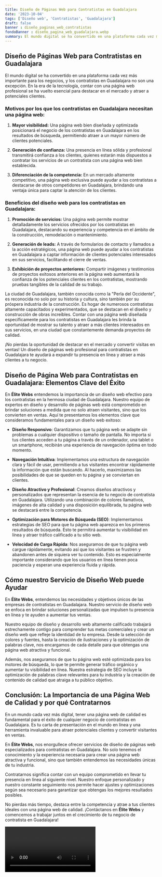 ```yaml
---
title: Diseño de Páginas Web para Contratistas en Guadalajara
date: '2023-10-04'
tags: ['Diseño web', 'Contratistas', 'Guadalajara']
draft: false
banner : diseño_paginas_web_contratistas
fondoBanner : diseño_pagina_web_guadalajara.webp
summary: El mundo digital se ha convertido en una plataforma cada vez más importante para los negocios, y los contratistas en Guadalajara no son una excepción. En la era de la tecnología, contar con una página web profesional se ha vuelto esencial para destacar en el mercado y atraer a potenciales clientes.
---
```


## Diseño de Páginas Web para Contratistas en Guadalajara

El mundo digital se ha convertido en una plataforma cada vez más importante para los negocios, y los contratistas en Guadalajara no son una excepción. En la era de la tecnología, contar con una página web profesional se ha vuelto esencial para destacar en el mercado y atraer a potenciales clientes.

### Motivos por los que los contratistas en Guadalajara necesitan una página web:

1. **Mayor visibilidad:** Una página web bien diseñada y optimizada posicionará el negocio de los contratistas en Guadalajara en los resultados de búsqueda, permitiendo atraer a un mayor número de clientes potenciales.

2. **Generación de confianza:** Una presencia en línea sólida y profesional transmitirá confianza a los clientes, quienes estarán más dispuestos a contratar los servicios de un contratista con una página web bien establecida.

3. **Diferenciación de la competencia:** En un mercado altamente competitivo, una página web exclusiva puede ayudar a los contratistas a destacarse de otros competidores en Guadalajara, brindando una ventaja única para captar la atención de los clientes.

### Beneficios del diseño web para los contratistas en Guadalajara:

1. **Promoción de servicios:** Una página web permite mostrar detalladamente los servicios ofrecidos por los contratistas en Guadalajara, destacando su experiencia y competencia en el ámbito de la construcción, remodelación o mantenimiento.

2. **Generación de leads:** A través de formularios de contacto y llamados a la acción estratégicos, una página web puede ayudar a los contratistas en Guadalajara a captar información de clientes potenciales interesados en sus servicios, facilitando el cierre de ventas.

3. **Exhibición de proyectos anteriores:** Compartir imágenes y testimonios de proyectos exitosos anteriores en la página web aumentará la confianza de los potenciales clientes en los contratistas, mostrando pruebas tangibles de la calidad de su trabajo.

La ciudad de Guadalajara, también conocida como la "Perla del Occidente", es reconocida no solo por su historia y cultura, sino también por su próspera industria de la construcción. Es hogar de numerosos contratistas altamente capacitados y experimentados, que se destacan en el diseño y construcción de obras increíbles. Contar con una página web diseñada específicamente para los contratistas en Guadalajara les brinda la oportunidad de mostrar su talento y atraer a más clientes interesados en sus servicios, en una ciudad que constantemente demanda proyectos de calidad.

¡No pierdas la oportunidad de destacar en el mercado y convertir visitas en ventas! Un diseño de páginas web profesional para contratistas en Guadalajara te ayudará a expandir tu presencia en línea y atraer a más clientes a tu negocio.

<GifSeo />

<Cta />

## Diseño de Página Web para Contratistas en Guadalajara: Elementos Clave del Éxito

En **Élite Webs** entendemos la importancia de un diseño web efectivo para los contratistas en la hermosa ciudad de Guadalajara. Nuestro equipo de expertos en diseño y desarrollo de páginas web está comprometido en brindar soluciones a medida que no solo atraen visitantes, sino que los convierten en ventas. Aquí te presentamos los elementos clave que consideramos fundamentales para un diseño web exitoso:

- **Diseño Responsivo**: Garantizamos que tu página web se adapte sin problemas a cualquier dispositivo o tamaño de pantalla. No importa si tus clientes acceden a tu página a través de un ordenador, una tablet o un smartphone, recibirán una experiencia de navegación óptima en todo momento.

- **Navegación Intuitiva**: Implementamos una estructura de navegación clara y fácil de usar, permitiendo a tus visitantes encontrar rápidamente la información que están buscando. Al hacerlo, maximizamos las posibilidades de que se queden en tu página y se conviertan en clientes.

- **Diseño Atractivo y Profesional**: Creamos diseños atractivos y personalizados que representan la esencia de tu negocio de contratista en Guadalajara. Utilizando una combinación de colores llamativos, imágenes de alta calidad y una disposición equilibrada, tu página web se destacará entre la competencia.

- **Optimización para Motores de Búsqueda (SEO)**: Implementamos estrategias de SEO para que tu página web aparezca en los primeros resultados de búsqueda. Esto te permitirá aumentar tu visibilidad en línea y atraer tráfico calificado a tu sitio web.

- **Velocidad de Carga Rápida**: Nos aseguramos de que tu página web cargue rápidamente, evitando así que los visitantes se frustren y abandonen antes de siquiera ver tu contenido. Esto es especialmente importante considerando que los usuarios en línea tienen poca paciencia y esperan una experiencia fluida y rápida.

## Cómo nuestro Servicio de Diseño Web puede Ayudar

En **Élite Webs**, entendemos las necesidades y objetivos únicos de las empresas de contratistas en Guadalajara. Nuestro servicio de diseño web se enfoca en brindar soluciones personalizadas que impulsen tu presencia en línea y te ayuden a aumentar tus ventas.

Nuestro equipo de diseño y desarrollo web altamente calificado trabajará estrechamente contigo para comprender tus metas comerciales y crear un diseño web que refleje la identidad de tu empresa. Desde la selección de colores y fuentes, hasta la creación de ilustraciones y la optimización de palabras clave, nos encargamos de cada detalle para que obtengas una página web atractiva y funcional.

Además, nos aseguramos de que tu página web esté optimizada para los motores de búsqueda, lo que te permite generar tráfico orgánico y aumentar tu visibilidad en línea. Nuestra estrategia de SEO incluye la optimización de palabras clave relevantes para tu industria y la creación de contenido de calidad que atraiga a tu público objetivo.

## Conclusión: La Importancia de una Página Web de Calidad y por qué Contratarnos

En un mundo cada vez más digital, tener una página web de calidad es fundamental para el éxito de cualquier negocio de contratistas en Guadalajara. Es tu carta de presentación en el mundo en línea y una herramienta invaluable para atraer potenciales clientes y convertir visitantes en ventas.

En **Élite Webs**, nos enorgullece ofrecer servicios de diseño de páginas web especializados para contratistas en Guadalajara. No solo tenemos el conocimiento y la experiencia necesaria para crear una página web atractiva y funcional, sino que también entendemos las necesidades únicas de tu industria.

Contratarnos significa contar con un equipo comprometido en llevar tu presencia en línea al siguiente nivel. Nuestro enfoque personalizado y nuestro constante seguimiento nos permite hacer ajustes y optimizaciones según sea necesario para garantizar que obtengas los mejores resultados posibles.

No pierdas más tiempo, destaca entre la competencia y atrae a tus clientes ideales con una página web de calidad. ¡Contáctanos en **Élite Webs** y comencemos a trabajar juntos en el crecimiento de tu negocio de contratista en Guadalajara!

<Video />

<CtaBot job='Contratistas' city='Guadalajara'/>

<Gmaps query='Guadalajara+españa+maps' />